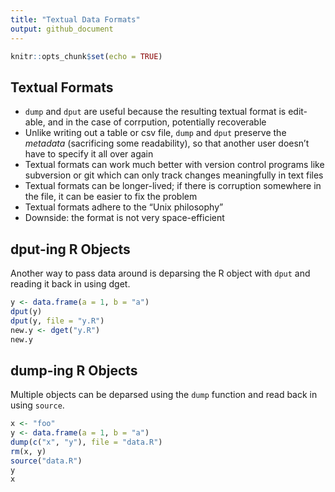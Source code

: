 ```yaml
---
title: "Textual Data Formats"
output: github_document
---
```


```r
knitr::opts_chunk$set(echo = TRUE)
```

## Textual Formats

* `dump` and `dput` are useful because the resulting textual format is edit-able, and in the case of corrpution, potentially recoverable
* Unlike writing out a table or csv file, `dump` and `dput` preserve the *metadata* (sacrificing some readability), so that another user doesn't have to specify it all over again
* Textual formats can work much better with version control programs like subversion or git which can only track changes meaningfully in text files
* Textual formats can be longer-lived; if there is corruption somewhere in the file, it can be easier to fix the problem
* Textual formats adhere to the "Unix philosophy"
* Downside: the format is not very space-efficient

## dput-ing R Objects

Another way to pass data around is deparsing the R object with `dput` and reading it back in using dget.

```r
y <- data.frame(a = 1, b = "a")
dput(y)
dput(y, file = "y.R")
new.y <- dget("y.R")
new.y
```

## dump-ing R Objects

Multiple objects can be deparsed using the `dump` function and read back in using `source`.

```r
x <- "foo"
y <- data.frame(a = 1, b = "a")
dump(c("x", "y"), file = "data.R")
rm(x, y)
source("data.R")
y
x
```


